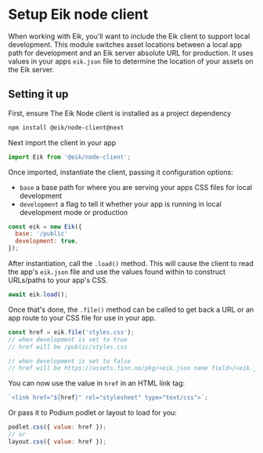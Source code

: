 # Setup Eik node client

When working with Eik, you'll want to include the Eik client to support local
development. This module switches asset locations between a local app path for
development and an Eik server absolute URL for production. It uses values in
your apps `eik.json` file to determine the location of your assets on the Eik
server.

## Setting it up

First, ensure The Eik Node client is installed as a project dependency

```sh
npm install @eik/node-client@next
```

Next import the client in your app

```js
import Eik from '@eik/node-client';
```

Once imported, instantiate the client, passing it configuration options:

- `base` a base path for where you are serving your apps CSS files for local
  development
- `development` a flag to tell it whether your app is running in local
  development mode or production

```js
const eik = new Eik({
  base: '/public'
  development: true,
});
```

After instantiation, call the `.load()` method. This will cause the client to
read the app's `eik.json` file and use the values found within to construct
URLs/paths to your app's CSS.

```js
await eik.load();
```

Once that's done, the `.file()` method can be called to get back a URL or an app
route to your CSS file for use in your app.

```js
const href = eik.file('styles.css');
// when development is set to true
// href will be /public/styles.css

// when development is set to false
// href will be https://assets.finn.no/pkg/<eik.json name field>/<eik.json version field>/styles.css
```

You can now use the value in `href` in an HTML link tag:

```js
`<link href="${href}" rel="stylesheet" type="text/css">`;
```

Or pass it to Podium podlet or layout to load for you:

```js
podlet.css({ value: href });
// or
layout.css({ value: href });
```
